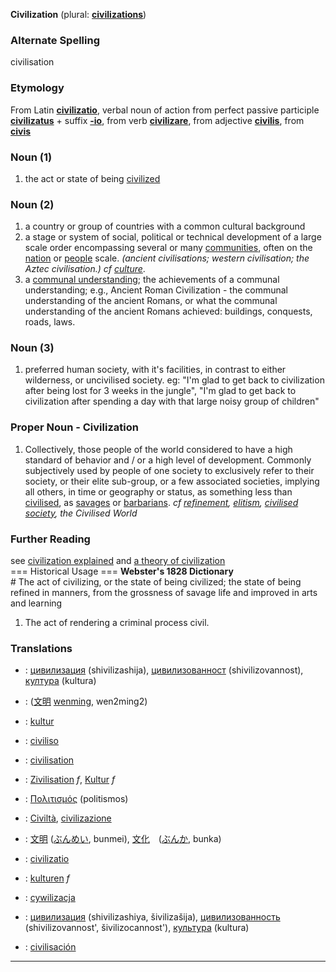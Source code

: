 '''Civilization''' (plural: '''[[civilizations]]''')
===Alternate Spelling===
civilisation
===Etymology===
From Latin '''[[civilizatio]]''', verbal noun of action from perfect passive participle '''[[civilizatus]]''' + suffix '''[[-io]]''', from verb '''[[civilizare]]''', from adjective '''[[civilis]]''', from '''[[civis]]'''

===Noun (1)===
# the act or state of being [[civilized]]
===Noun (2)===
# a country or group of countries with a common cultural background
# a stage or system of social, political or technical development of a large scale order encompassing several or many [[community|communities]], often on the [[nation]] or [[people]] scale. <i>(ancient civilisations; western civilisation; the Aztec civilisation.) cf [[culture]]</i>.
# a [[communal understanding]]; the achievements of a communal understanding; e.g., Ancient Roman Civilization - the communal understanding of the ancient Romans, or what the communal understanding  of the ancient Romans achieved: buildings, conquests, roads, laws.  
===Noun (3)===
# preferred human society, with it's facilities, in contrast to either wilderness, or uncivilised society. eg: "I'm glad to get back to civilization after being lost for 3 weeks in the jungle", "I'm glad to get back to civilization after spending a day with that large noisy group of children"
===Proper Noun - Civilization===
# Collectively, those people of the world considered to have a high standard of behavior and / or a high level of development. Commonly subjectively used by people of one society to exclusively refer to their society, or their elite sub-group, or a few associated societies, implying all others, in time or geography or status, as something less than [[civilise|civilised]], as [[savage|savages]] or [[barbarian|barbarians]]. <i>cf [[refinement]], [[elitism]], [[civilised society]], the Civilised World</i>

=== Further Reading ===
see [http://www.ourcivilisation.com/define.htm civilization explained]
and [http://www.ourcivilisation.com/theory.htm a theory of civilization]<br>
=== Historical Usage ===
<b>Webster's 1828 Dictionary</b><br>
# The act of civilizing, or the state of being civilized; the state of being refined in manners, from the grossness of savage life and improved in arts and learning
# The act of rendering a criminal process civil.
===Translations===
*{{bg}}: [[цивилизация]] (shivilizashija), [[цивилизованност]] (shivilizovannost), [[култура]] (kultura)
*{{zh}}: ([[文明]] [[wenming]], wen2ming2)
*{{da}}: [[kultur]]
*{{eo}}: [[civiliso]]
*{{fr}}: [[civilisation]]
*{{de}}: [[Zivilisation]] ''f'', [[Kultur]] ''f''
*{{el}}: [[Πολιτισμός]] (politismos)
*{{it}}: [[Civiltà]], [[civilizazione]]
*{{ja}}: [[文明]] ([[ぶんめい]], bunmei), [[文化]]　([[ぶんか]], bunka)
*{{la}}: [[civilizatio]]
*{{no}}: [[kulturen]] ''f''
*{{pl}}: [[cywilizacja]]
*{{ru}}: [[цивилизация]] (shivilizashiya, šivilizašija), [[цивилизованность]] (shivilizovannost', šivilizocannost'), [[культура]] (kultura)
*{{es}}: [[civilisación]]
----